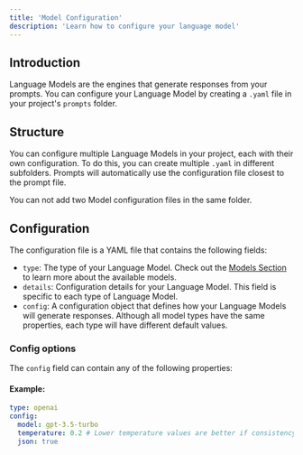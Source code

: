 ```yaml
---
title: 'Model Configuration'
description: 'Learn how to configure your language model'
---
```


## Introduction

Language Models are the engines that generate responses from your prompts. You can configure your Language Model by creating a `.yaml` file in your project's `prompts` folder.

## Structure

You can configure multiple Language Models in your project, each with their own configuration. To do this, you can create multiple `.yaml` in different subfolders. Prompts will automatically use the configuration file closest to the prompt file.

<Warning>
  You can not add two Model configuration files in the same folder.
</Warning>

## Configuration

The configuration file is a YAML file that contains the following fields:

- `type`: The type of your Language Model. Check out the [Models Section](/prompts/models/openai) to learn more about the available models.
- `details`: Configuration details for your Language Model. This field is specific to each type of Language Model.
- `config`: A configuration object that defines how your Language Models will generate responses. Although all model types have the same properties, each type will have different default values.

### Config options

The `config` field can contain any of the following properties:

<PromptConfigDocs />

#### Example:

```yaml
type: openai
config:
  model: gpt-3.5-turbo
  temperature: 0.2 # Lower temperature values are better if consistency is important
  json: true
```

